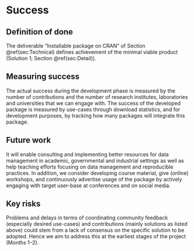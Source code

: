 # Success
<!-- 
Projects should have a definition of done that is measurable, and a thorough understanding going in of what the risks are to delivery 
-->

## Definition of done

The deliverable "Installable package on CRAN" of Section \@ref(sec:Technical) defines achievement of the minimal viable product (Solution 1; Section \@ref(sec:Detail)). 
<!-- 
What does success look like? 
-->

## Measuring success

The actual success during the development phase is measured by the number of contributions and the number of research institutes, laboratories and universities that we can engage with. The success of the developed package is measured by use-cases through download statistics, and for development purposes, by tracking how many packages will integrate this package.
<!-- 
How will we know when success is achieved, what markers can we use along the way 
-->

## Future work
<!-- 
How could this be extended / developed in the future by yourself and/or the community in general?
-->
It will enable consulting and implementing better resources for data management in academic, governmental and industrial settings as well as help teaching efforts focusing on data management and reproducible practices. In addition, we consider developing course material, give (online) workshops, and continuously advertise usage of the package by actively engaging with target user-base at conferences and on social media. 


## Key risks

Problems and delays in terms of coordinating community feedback (especially desired use-cases) and contributions (mainly solutions as listed above) could stem from a lack of consensus on the specific solution to be adopted. Hence we aim to address this at the earliest stages of the project (Months 1--2). 

<!-- 
What sort of things could come up that can delay or break the project?

 - [ ] People
 - [ ] Processes
 - [ ] Tooling & Technology
 - [ ] Costs

-->
